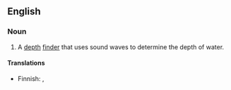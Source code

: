 ==English==

===Noun===
{{en-noun}}

# {{nautical}} A [[depth]] [[finder]] that uses sound waves to determine the depth of water.

====Translations====
{{top}}
*Finnish: {{t|fi|kaikuluotain}}, {{t|fi|kaiku}}
{{bottom}}